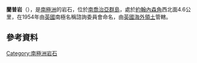 {{coord|53|59|S|38|18|W|display=title}}

'''蘭普岩'''（{{lang-en|Ramp Rocks}}），是[[南極洲|南極洲]]的岩石，位於[[南喬治亞群島|南喬治亞群島]]，處於[[約翰內森角|約翰內森角]]西北面4.6公里，在1954年由[[英國|英國]]南極名稱諮詢委員會命名，由[[英國海外領土|英國海外領土]]管轄。

==參考資料==
{{usgs-gazetteer}}

{{Antarctica-geo-stub}}
[[Category:南極洲岩石|Category:南極洲岩石]]